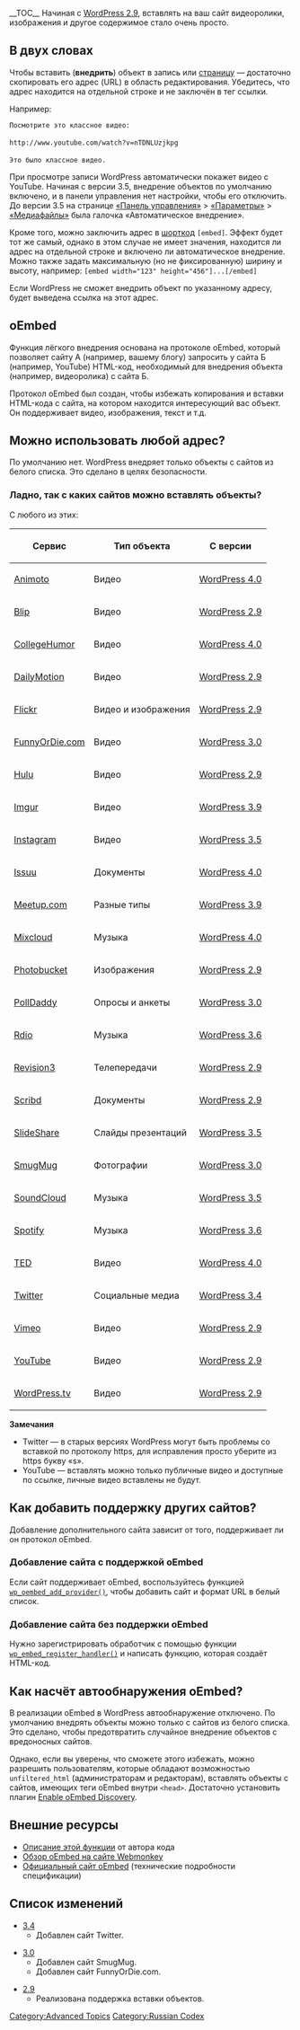 {{Languages|
{{en|Embeds}}
{{hr|Ugradnje}}
{{it|Embed}}
{{ja|Embeds}}
{{nl|Insluiten}}
{{pt-br|Incorporados}}
{{ru|Вставка объектов}}
{{zh-cn|嵌入}}
}}

__TOC__
Начиная с [[Version 2.9|WordPress 2.9]], вставлять на ваш сайт видеоролики, изображения и другое содержимое стало очень просто.

== В двух словах ==

Чтобы вставить ('''внедрить''') объект в запись или [[Страницы|страницу]] — достаточно скопировать его адрес (URL) в область редактирования. Убедитесь, что адрес находится на отдельной строке и не заключён в тег ссылки.

Например:

 Посмотрите это классное видео:
 
 <nowiki>http://www.youtube.com/watch?v=nTDNLUzjkpg</nowiki>
 
 Это было классное видео.

При просмотре записи WordPress автоматически покажет видео с YouTube. Начиная с версии 3.5, внедрение объектов по умолчанию включено, и в панели управления нет настройки, чтобы его отключить. До версии 3.5 на странице [[Administration Panels|«Панель управления»]] > [[Administration Panels#Settings - Configuration Settings|«Параметры»]] > [[Settings Media SubPanel|«Медиафайлы»]] была галочка «Автоматическое внедрение».

Кроме того, можно заключить адрес в [[Shortcode API|шорткод]] <code>[embed]</code>. Эффект будет тот же самый, однако в этом случае не имеет значения, находится ли адрес на отдельной строке и включено ли автоматическое внедрение. Можно также задать максимальную (но не фиксированную) ширину и высоту, например: <code>[embed width="123" height="456"]...[/embed]</code>

Если WordPress не сможет внедрить объект по указанному адресу, будет выведена ссылка на этот адрес.

== oEmbed ==

Функция лёгкого внедрения основана на протоколе oEmbed, который позволяет сайту A (например, вашему блогу) запросить у сайта Б (например, YouTube) HTML-код, необходимый для внедрения объекта (например, видеоролика) с сайта Б.

Протокол oEmbed был создан, чтобы избежать копирования и вставки HTML-кода с сайта, на котором находится интересующий вас объект. Он поддерживает видео, изображения, текст и т.д.

== Можно использовать любой адрес? ==

По умолчанию нет. WordPress внедряет только объекты с сайтов из белого списка. Это сделано в целях безопасности.

=== Ладно, так с каких сайтов можно вставлять объекты? ===

С любого из этих:

{| class="widefat"
|- style="background:#464646; color:#d7d7d7;"
! '''Сервис'''
! '''Тип объекта'''
! '''С версии'''
|-
| [http://animoto.com Animoto]
| Видео
| [[Version 4.0|WordPress 4.0]]
|
|-
| [http://blip.tv/ Blip]
| Видео
| [[Version 2.9|WordPress 2.9]]
| 
|-
| [http://collegehumor.com CollegeHumor]
| Видео
| [[Version 4.0|WordPress 4.0]]
|
|-
| [http://www.dailymotion.com/ DailyMotion]
| Видео
| [[Version 2.9|WordPress 2.9]]
| 
|-
| [http://www.flickr.com/ Flickr]
| Видео и изображения
| [[Version 2.9|WordPress 2.9]]
| 
|-
| [http://www.funnyordie.com/ FunnyOrDie.com]
| Видео
| [[Version 3.0|WordPress 3.0]]
|
|-
| [http://www.hulu.com/ Hulu]
| Видео
| [[Version 2.9|WordPress 2.9]]
|
|-
| [http://imgur.com Imgur]
| Видео
| [[Version 3.9|WordPress 3.9]]
|
|-
| [http://instagram.com Instagram]
| Видео
| [[Version 3.5|WordPress 3.5]]
|
|-
| [http://issuu.com Issuu]
| Документы
| [[Version 4.0|WordPress 4.0]]
|
|- 
| [http://meetup.com Meetup.com]
| Разные типы
| [[Version 3.9|WordPress 3.9]]
|
|- 
| [http://mixcloud.com Mixcloud]
| Музыка
| [[Version 4.0|WordPress 4.0]]
|
|-
| [http://photobucket.com/ Photobucket]
| Изображения
| [[Version 2.9|WordPress 2.9]]
|
|-
| [http://www.polldaddy.com/ PollDaddy]
| Опросы и анкеты
| [[Version 3.0|WordPress 3.0]]
|
|-
| [http://www.rdio.com/ Rdio]
| Музыка
| [[Version 3.6|WordPress 3.6]]
|
|-
| [http://revision3.com/ Revision3]
| Телепередачи
| [[Version 2.9|WordPress 2.9]]
|
|-
| [http://www.scribd.com/ Scribd]
| Документы
| [[Version 2.9|WordPress 2.9]]
|
|-
| [http://www.slideshare.net SlideShare]
| Слайды презентаций
| [[Version 3.5|WordPress 3.5]]
|
|-
| [http://www.smugmug.com/ SmugMug]
| Фотографии
| [[Version 3.0|WordPress 3.0]]
|
|-
| [http://soundcloud.com/ SoundCloud]
| Музыка
| [[Version 3.5|WordPress 3.5]]
|
|-
| [http://www.spotify.com/ Spotify]
| Музыка
| [[Version 3.6|WordPress 3.6]]
|
|-
| [http://www.ted.com/ TED]
| Видео
| [[Version 4.0|WordPress 4.0]]
|
|-
| [http://twitter.com Twitter]
| Социальные медиа
| [[Version 3.4|WordPress 3.4]]
|
|-
| [http://vimeo.com/ Vimeo]
| Видео
| [[Version 2.9|WordPress 2.9]]
|
|-
| [http://www.youtube.com/ YouTube]
| Видео
| [[Version 2.9|WordPress 2.9]]
|
|-
| [http://wordpress.tv/ WordPress.tv]
| Видео
| [[Version 2.9|WordPress 2.9]]
|
|}

'''Замечания'''
* Twitter — в старых версиях WordPress могут быть проблемы со вставкой по протоколу https, для исправления просто уберите из https букву «s».
* YouTube — вставлять можно только публичные видео и доступные по ссылке, личные видео вставлены не будут.

== Как добавить поддержку других сайтов? ==

Добавление дополнительного сайта зависит от того, поддерживает ли он протокол oEmbed.

=== Добавление сайта с поддержкой oEmbed ===

Если сайт поддерживает oEmbed, воспользуйтесь функцией [[Function Reference/wp_oembed_add_provider|<tt>wp_oembed_add_provider()</tt>]], чтобы добавить сайт и формат URL в белый список.

=== Добавление сайта без поддержки oEmbed ===

Нужно зарегистрировать обработчик с помощью функции [[Function Reference/wp_embed_register_handler|<tt>wp_embed_register_handler()</tt>]] и написать функцию, которая создаёт HTML-код.

== Как насчёт автообнаружения oEmbed? ==

В реализации oEmbed в WordPress автообнаружение отключено. По умолчанию внедрять объекты можно только с сайтов из белого списка. Это сделано, чтобы предотвратить случайное внедрение объектов с вредоносных сайтов.

Однако, если вы уверены, что сможете этого избежать, можно разрешить пользователям, которые обладают возможностью <code>unfiltered_html</code> (администраторам и редакторам), вставлять объекты с сайтов, имеющих теги oEmbed внутри <code>&lt;head&gt;</code>. Достаточно установить плагин [http://wordpress.org/extend/plugins/enable-oembed-discovery/ Enable oEmbed Discovery].

== Внешние ресурсы ==

* [http://www.viper007bond.com/2009/10/13/easy-embeds-for-wordpress-2-point-9/ Описание этой функции] от автора кода
* [http://www.webmonkey.com/tutorial/Get_Started_With_OEmbed Обзор oEmbed на сайте Webmonkey]
* [http://oembed.com/ Официальный сайт oEmbed] (технические подробности спецификации)

== Список изменений ==


* [[Version 3.4|3.4]]
** Добавлен сайт Twitter.

* [[Version 3.0|3.0]]
** Добавлен сайт SmugMug.
** Добавлен сайт FunnyOrDie.com.

* [[Version 2.9|2.9]]
** Реализована поддержка вставки объектов.

[[Category:Advanced Topics]]
[[Category:Russian Codex]]
{{ru:Copyedit}}